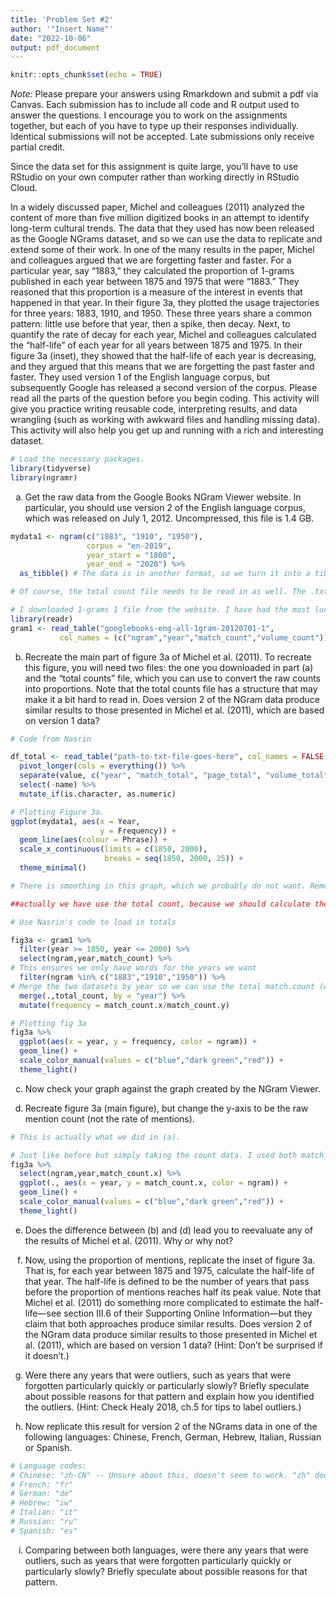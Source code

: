 ```yaml
---
title: 'Problem Set #2'
author: '"Insert Name"'
date: "2022-10-06"
output: pdf_document
---
```


```r
knitr::opts_chunk$set(echo = TRUE)
```

*Note:* Please prepare your answers using Rmarkdown and submit a pdf via Canvas. Each submission has to include all code and R output used to answer the questions. I encourage you to work on the assignments together, but each of you have to type up their responses individually. Identical submissions will not be accepted. Late submissions only receive partial credit.

Since the data set for this assignment is quite large, you'll have to use RStudio on your own computer rather than working directly in RStudio Cloud.

In a widely discussed paper, Michel and colleagues (2011) analyzed the content of more than five million digitized books in an attempt to identify long-term cultural trends. The data that they used has now been released as the Google NGrams dataset, and so we can use the data to replicate and extend some of their work. In one of the many results in the paper, Michel and colleagues argued that we are forgetting faster and faster. For a particular year, say "1883," they calculated the proportion of 1-grams published in each year between 1875 and 1975 that were "1883." They reasoned that this proportion is a measure of the interest in events that happened in that year. In their figure 3a, they plotted the usage trajectories for three years: 1883, 1910, and 1950. These three years share a common pattern: little use before that year, then a spike, then decay. Next, to quantify the rate of decay for each year, Michel and colleagues calculated the “half-life” of each year for all years between 1875 and 1975. In their figure 3a (inset), they showed that the half-life of each year is decreasing, and they argued that this means that we are forgetting the past faster and faster. They used version 1 of the English language corpus, but subsequently Google has released a second version of the corpus. Please read all the parts of the question before you begin coding. This activity will give you practice writing reusable code, interpreting results, and data wrangling (such as working with awkward files and handling missing data). This activity will also help you get up and running with a rich and interesting dataset.

```r
# Load the necessary packages.
library(tidyverse)
library(ngramr)
```

a) Get the raw data from the Google Books NGram Viewer website. In particular, you should use version 2 of the English language corpus, which was released on July 1, 2012. Uncompressed, this file is 1.4 GB.

```r
mydata1 <- ngram(c("1883", "1910", "1950"),
                 corpus = "en-2019",
                 year_start = "1800",
                 year_end = "2020") %>% 
  as_tibble() # The data is in another format, so we turn it into a tibble here.

# Of course, the total count file needs to be read in as well. The .txt. file from Google's own site is a bit difficult to read in. That needs to be added in.
```

```r
# I downloaded 1-grams 1 file from the website. I have had the most luck with read_table() to load it in. 
library(readr)
gram1 <- read_table("googlebooks-eng-all-1gram-20120701-1",
           col_names = (c("ngram","year","match_count","volume_count")))
```


b) Recreate the main part of figure 3a of Michel et al. (2011). To recreate this figure, you will need two files: the one you downloaded in part (a) and the "total counts" file, which you can use to convert the raw counts into proportions. Note that the total counts file has a structure that may make it a bit hard to read in. Does version 2 of the NGram data produce similar results to those presented in Michel et al. (2011), which are based on version 1 data?

```r

# Code from Nasrin 

df_total <- read_table("path-to-txt-file-goes-here", col_names = FALSE, col_types = paste0(rep("c", 426), collapse = "")) %>%​
  pivot_longer(cols = everything()) %>%​
  separate(value, c("year", "match_total", "page_total", "volume_total")) %>%​
  select(-name) %>%​
  mutate_if(is.character, as.numeric)


```



```r
# Plotting Figure 3a.
ggplot(mydata1, aes(x = Year,
                    y = Frequency)) +
  geom_line(aes(colour = Phrase)) +
  scale_x_continuous(limits = c(1850, 2000),
                     breaks = seq(1850, 2000, 25)) +
  theme_minimal()

# There is smoothing in this graph, which we probably do not want. Remove the smoothing if possible.

##actually we have use the total count, because we should calculate the proportion for plotting those three years. I get the data from Nick, However, it dose not work as a data frame.

```

```r
# Use Nasrin's code to load in totals

fig3a <- gram1 %>% 
  filter(year >= 1850, year <= 2000) %>% 
  select(ngram,year,match_count) %>% 
# This ensures we only have words for the years we want
  filter(ngram %in% c("1883","1910","1950")) %>%
# Merge the two datasets by year so we can use the total match.count (which is match_count.y here) to calculate frequency
  merge(.,total_count, by = "year") %>% 
  mutate(frequency = match_count.x/match_count.y)

# Plotting fig 3a
fig3a %>% 
  ggplot(aes(x = year, y = frequency, color = ngram)) +
  geom_line() +
  scale_color_manual(values = c("blue","dark green","red")) +
  theme_light()
```

c) Now check your graph against the graph created by the NGram Viewer.



d) Recreate figure 3a (main figure), but change the y-axis to be the raw mention count (not the rate of mentions).

```r
# This is actually what we did in (a).
```

```r
# Just like before but simply taking the count data. I used both match_count.x and match_count.y and the x data looks the most "right"
fig3a %>% 
  select(ngram,year,match_count.x) %>% 
  ggplot(., aes(x = year, y = match_count.x, color = ngram)) +
  geom_line() +
  scale_color_manual(values = c("blue","dark green","red")) +
  theme_light()
```

e) Does the difference between (b) and (d) lead you to reevaluate any of the results of Michel et al. (2011). Why or why not?


f) Now, using the proportion of mentions, replicate the inset of figure 3a. That is, for each year between 1875 and 1975, calculate the half-life of that year. The half-life is defined to be the number of years that pass before the proportion of mentions reaches half its peak value. Note that Michel et al. (2011) do something more complicated to estimate the half- life---see section III.6 of their Supporting Online Information---but they claim that both approaches produce similar results. Does version 2 of the NGram data produce similar results to those presented in Michel et al. (2011), which are based on version 1 data? (Hint: Don’t be surprised if it doesn’t.)



g) Were there any years that were outliers, such as years that were forgotten particularly quickly or particularly slowly? Briefly speculate about possible reasons for that pattern and explain how you identified the outliers. (Hint: Check Healy 2018, ch.5 for tips to label outliers.)



h) Now replicate this result for version 2 of the NGrams data in one of the following languages: Chinese, French, German, Hebrew, Italian, Russian or Spanish.

```r
# Language codes:
# Chinese: "zh-CN" -- Unsure about this, doesn't seem to work. "zh" doesn't work.
# French: "fr"
# German: "de"
# Hebrew: "iw"
# Italian: "it"
# Russian: "ru"
# Spanish: "es"
```

i) Comparing between both languages, were there any years that were outliers, such as years that were forgotten particularly quickly or particularly slowly? Briefly speculate about possible reasons for that pattern.


